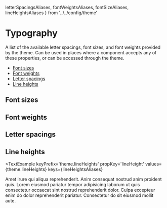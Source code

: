   letterSpacingsAliases,
  fontWeightsAliases,
  fontSizeAliases,
  lineHeightsAliases
} from '../../config/theme'

<!-- TODO: figure out why Normalize doesn't get added by default in mdx stories  -->

<Meta title='Theme/ Typography' />

<Normalize />

# Typography
A list of the available letter spacings, font sizes, and font weights provided by the theme.
Can be used in places where a component accepts any of these properties,
or can be accessed through the theme.

 - [Font sizes](#font-sizes)
 - [Font weights](#font-weights)
 - [Letter spacings](#letter-spacings)
 - [Line heights](#line-heights)

## Font sizes
<TextExample 
  keyPrefix='theme.fontSizes'
  propKey='fontSize'
  values={theme.fontSizes}
  keys={fontSizeAliases}
/>

## Font weights
<TextExample 
  keyPrefix='theme.fontWeights'
  propKey='fontWeight'
  values={theme.fontWeights}
  keys={fontWeightsAliases}
/>

## Letter spacings
<TextExample 
  keyPrefix='theme.letterSpacings'
  propKey='letterSpacing'
  values={theme.letterSpacings}
  keys={letterSpacingsAliases}
/>

## Line heights
<TextExample 
  keyPrefix='theme.lineHeights'
  propKey='lineHeight'
  values={theme.lineHeights}
  keys={lineHeightsAliases}
>
  Amet irure qui aliqua reprehenderit. Anim consequat nostrud anim proident quis.
  Lorem eiusmod pariatur tempor adipisicing laborum ut quis consectetur occaecat sint nostrud reprehenderit dolor.
  Culpa excepteur enim do dolor reprehenderit pariatur. Consectetur do sit eiusmod mollit aute.
</TextExample>